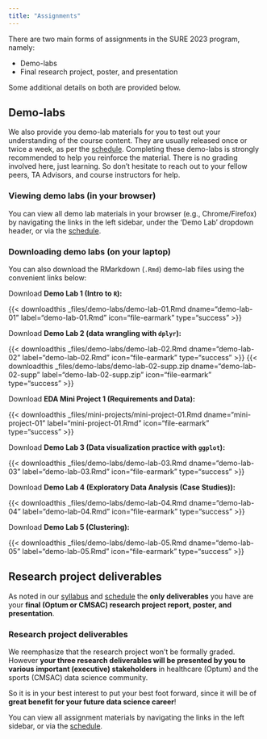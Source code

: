 ```yaml
---
title: "Assignments"
---
```


There are two main forms of assignments in the SURE 2023 program, namely:

  - Demo-labs
  - Final research project, poster, and presentation

Some additional details on both are provided below.

## Demo-labs

We also provide you demo-lab materials for you to test out your understanding of
the course content. They are usually released once or twice a week, as per the
[schedule](../schedule.qmd). Completing these demo-labs is strongly recommended
to help you reinforce the material. There is no grading involved here, just
learning. So don't hesitate to reach out to your fellow peers, TA Advisors, and
course instructors for help.

### Viewing demo labs (in your browser)

You can view all demo lab materials in your browser (e.g., Chrome/Firefox) by
navigating the links in the left sidebar, under the 'Demo Lab' dropdown header,
or via the [schedule](../schedule.qmd).

### Downloading demo labs (on your laptop)

You can also download the RMarkdown (`.Rmd`) demo-lab files using the 
convenient links below:

::: {.callout appearance="minimal"}
Download **Demo Lab 1 (Intro to `R`):** 

{{\< downloadthis _files/demo-labs/demo-lab-01.Rmd
dname="demo-lab-01" label="demo-lab-01.Rmd" icon="file-earmark"
type="success" \>}}

Download **Demo Lab 2 (data wrangling with `dplyr`):** 

{{\< downloadthis _files/demo-labs/demo-lab-02.Rmd
dname="demo-lab-02" label="demo-lab-02.Rmd" icon="file-earmark"
type="success" \>}} 
{{\< downloadthis _files/demo-labs/demo-lab-02-supp.zip
dname="demo-lab-02-supp" label="demo-lab-02-supp.zip" icon="file-earmark"
type="success" \>}}

Download **EDA Mini Project 1 (Requirements and Data):** 

{{\< downloadthis _files/mini-projects/mini-project-01.Rmd
dname="mini-project-01" label="mini-project-01.Rmd" icon="file-earmark"
type="success" \>}}

Download **Demo Lab 3 (Data visualization practice with `ggplot`):** 

{{\< downloadthis _files/demo-labs/demo-lab-03.Rmd
dname="demo-lab-03" label="demo-lab-03.Rmd" icon="file-earmark"
type="success" \>}} 

Download **Demo Lab 4 (Exploratory Data Analysis (Case Studies)):** 

{{\< downloadthis _files/demo-labs/demo-lab-04.Rmd
dname="demo-lab-04" label="demo-lab-04.Rmd" icon="file-earmark"
type="success" \>}} 

Download **Demo Lab 5 (Clustering):** 

{{\< downloadthis _files/demo-labs/demo-lab-05.Rmd
dname="demo-lab-05" label="demo-lab-05.Rmd" icon="file-earmark"
type="success" \>}} 
:::

## Research project deliverables

As noted in our [syllabus](../syllabus.qmd) and [schedule](../schedule.qmd) the
**only deliverables** you have are your **final (Optum or CMSAC) research 
project report, poster, and presentation**. 

::: {.callout-tip}
### Research project deliverables

We reemphasize that the research project won't be formally graded. However
**your three research deliverables will be presented by you to various important
(executive) stakeholders** in healthcare (Optum) and the sports (CMSAC) data
science community.

So it is in your best interest to put your best foot forward, since it will be
of **great benefit for your future data science career**!
:::

You can view all assignment materials by navigating the links in the left 
sidebar, or via the [schedule](../schedule.qmd).


